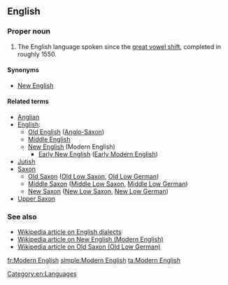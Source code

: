 ==English==

===Proper noun===
{{head|en|proper noun|head=[[modern|Modern]] [[English]]}}

# The English language spoken since the [[great vowel shift]], completed in roughly 1550.

====Synonyms====
* [[New English]]

====Related terms====
* [[Anglian]]
* [[English]]:
** [[Old English]] ([[Anglo-Saxon]])
** [[Middle English]]
** [[New English]] (Modern English)
*** [[Early New English]] ([[Early Modern English]])
* [[Jutish]]
* [[Saxon]]
** [[Old Saxon]] ([[Old Low Saxon]], [[Old Low German]])
** [[Middle Saxon]] ([[Middle Low Saxon]], [[Middle Low German]])
** [[New Saxon]] ([[New Low Saxon]], [[New Low German]])
* [[Upper Saxon]]

===See also===
* [[w:English dialects|Wikipedia article on English dialects]]
* [[w:Modern English|Wikipedia article on New English (Modern English)]]
* [[w:Old Saxon|Wikipedia article on Old Saxon (Old Low German)]]

[[Category:en:Languages]]

[[fr:Modern English]]
[[simple:Modern English]]
[[ta:Modern English]]